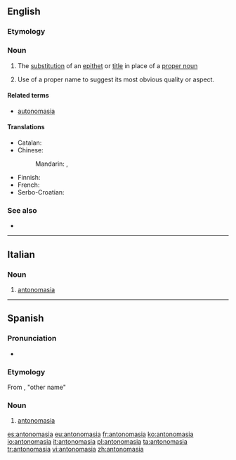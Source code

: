 ==English==

{{examples-right|sense=use of a proper name for its attribute|examples=Can we depend on the Solons in Washington to save us?}}

===Etymology===
{{rfe}}

===Noun===
{{en-noun|~}}

# {{context|rhetoric|lang=en}} The [[substitution]] of an [[epithet]] or [[title]] in place of a [[proper noun]]
# {{context|rhetoric|lang=en}} Use of a proper name to suggest its most obvious quality or aspect.

====Related terms====
* [[autonomasia]]

====Translations====
{{trans-top|substitution of an epithet or title in place of a proper noun}}
* Catalan: {{t+|ca|antonomàsia|f}}
* Chinese:
*: Mandarin: {{t|cmn|代稱|sc=Hani}}, {{t|cmn|代称|tr=dàichēng|sc=Hani}}
{{trans-mid}}
* Finnish: {{t|fi|antonomasia}}
* French: {{t+|fr|antonomase|f}}
* Serbo-Croatian: {{t|sh|antonomazija|f}}
{{trans-bottom}}

===See also===
* {{pedia}}

----

==Italian==

===Noun===
{{it-noun|f|antonomasie}}

# [[#English|antonomasia]]

----

==Spanish==
{{wikipedia|lang=es}}

===Pronunciation===
* {{IPA|[a̠n.to̞.no̞ˈma̠.sja̠]|lang=es}}

===Etymology===
From {{etyl|grc|es}} {{term|ἀντονομασία|lang=grc}}, "other name"

===Noun===
{{es-noun|f}}

# [[#English|antonomasia]]

[[es:antonomasia]]
[[eu:antonomasia]]
[[fr:antonomasia]]
[[ko:antonomasia]]
[[io:antonomasia]]
[[it:antonomasia]]
[[pl:antonomasia]]
[[ta:antonomasia]]
[[tr:antonomasia]]
[[vi:antonomasia]]
[[zh:antonomasia]]